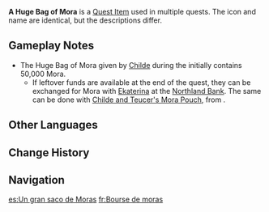 {{Item Infobox
|id           = 100496
|image        = Item Bag of Mora.png
|type         = Quest Items
|group        = Quest Currencies
|description  = '''Calm Before the Storm:''' A heavy bag full of Mora provided by the [[Feiyun Commerce Guild]]. Enough to purchase every [[Cor Lapis]] available in [[Liyue]].
'''Downtown:''' Funds provided by [[Childe]]. The sense of stability one gets from its weight also makes one unwilling to part with the money... The face value of each of these gold coins is very large, but they can be redeemed for smaller change at the Northland Bank.
|source1      = Given during ''[[Calm Before the Storm (Story Quest)]]''
|source2      = Given during ''[[Downtown]]''
}}
'''A Huge Bag of Mora''' is a [[Quest Item]] used in multiple quests. The icon and name are identical, but the descriptions differ.

==Gameplay Notes==
* The Huge Bag of Mora given by [[Childe]] during the {{Quest|Downtown}} initially contains 50,000 Mora.
** If leftover funds are available at the end of the quest, they can be exchanged for Mora with [[Ekaterina]] at the [[Northland Bank]]. The same can be done with [[Childe and Teucer's Mora Pouch]], from {{Quest|Teucer's Terrific Tour}}.

==Other Languages==
{{Other Languages
|en      = A Huge Bag of Mora
|zhs     = 一大袋摩拉
|zhs_rm  = Yí Dà Dài Mólā
|zht     = 一大袋摩拉
|zht_rm  = Yí Dà Dài Mólā
|ja      = 1袋のモラ
|ja_rm   = Hitofukuro no Mora
|ko      = 모라 한 자루
|es      = Un gran saco de Moras
|fr      = Bourse de moras
|ru      = Большой кошелёк
|th      = Mora ถุงใหญ่
|th_rm   = Mora Thung Yai
|vi      = 1 túi Mora lớn
|de      = Großer Beutel voll Mora
|id      = Sekantong Besar Mora
|pt      = Um Grande Saco de Mora
|tr      = Büyük Mora Kesesi
|it      = Sacchetto di Mora grande
}}

==Change History==
{{Change History|1.0}}

==Navigation==
{{Precious Navbox|Currency}}

[[es:Un gran saco de Moras]]
[[fr:Bourse de moras]]